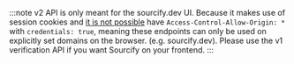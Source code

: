 :::note
v2 API is only meant for the sourcify.dev UI. Because it makes use of session cookies and [it is not possible](https://developer.mozilla.org/en-US/docs/Web/HTTP/CORS/Errors/CORSNotSupportingCredentials) have `Access-Control-Allow-Origin: *` with `credentials: true`, meaning these endpoints can only be used on explicitly set domains on the browser. (e.g. sourcify.dev). Please use the v1 verification API if you want Sourcify on your frontend.
:::